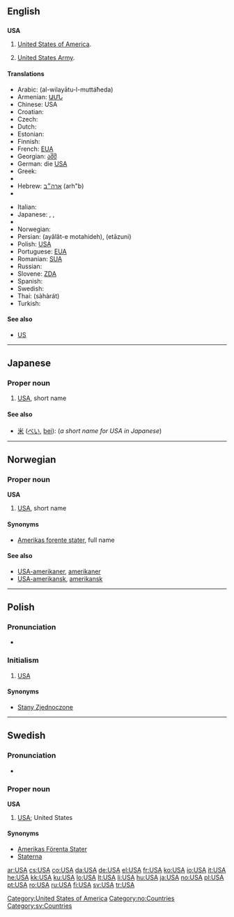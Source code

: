 {{also|usa|Usa|U.S.A.}}
==English==

==={{initialism}}===
'''USA'''

# [[United States|United States of America]].
# {{US}} [[United States Army]].

====Translations====
{{trans-top|United States of America}}
* Arabic: {{Arab|[[الولايات المتحدة]]}} (al-wilayātu-l-muttáħeda) {{f|p}}
* Armenian: [[ԱՄՆ]]
* Chinese: USA
* Croatian: {{t-|hr|SAD}}
* Czech: {{t+|cs|USA}}
* Dutch: {{t-|nl|VSA}}
* Estonian: {{t-|et|USA}}
* Finnish: {{t+|fi|USA}}
* French: [[EUA]] {{m|p}}
* Georgian: [[აშშ]]
* German: die [[USA#German|USA]] {{p}}
* Greek: {{t+|el|ΗΠΑ|f|p|tr=IPA|sc=Grek}}
* {{trreq|Gujarati}}
* Hebrew: [[ארה״ב]] (arh"b)
* {{trreq|Hindi}}
{{trans-mid}}
* Italian: {{t-|it|U.S.A.|m|p}}
* Japanese: {{t+|ja|米|tr=bei|sc=Jpan}}, {{t+|ja|アメリカ|tr=amerika|sc=Jpan}}, {{t+|ja|USA|sc=Jpan}}
* {{trreq|Korean}}
* Norwegian: {{t+|no|USA}}
* Persian: {{fa-Arab|[[ایالات متحده]]}} (ayâlât-e motahideh), {{fa-Arab|[[اتازونی]]}} (etāzuni)
* Polish: [[USA#Polish|USA]] {{p}}
* Portuguese: [[EUA]] {{m|p}}
* Romanian: [[SUA]] {{f|p}}
* Russian: {{t+|ru|США|m|p|sc=Cyrl}}
* Slovene: [[ZDA]] {{f|p}}
* Spanish: {{t-|es|EE. UU.|f|p}}
* Swedish: {{t+|sv|USA|n|s}}
* Thai: {{Thai|[[สหรัฐ]]}} (sàhàrát)
* Turkish: {{t+|tr|ABD}}
{{trans-bottom}}

====See also====
* [[US]]

[[Category:United States of America]]

----

==Japanese==

===Proper noun===
{{ja-noun|r|kata=ユー・エス・エー|hidx=ゆうえすええ}}

# [[#English|USA]], short name

====See also====
* [[米]] ([[べい]], [[bei]]): (''a short name for USA in Japanese'')

----

==Norwegian==

===Proper noun===
'''USA'''

# [[#English|USA]], short name

====Synonyms====
* [[Amerikas forente stater]], full name

====See also====
* [[USA-amerikaner]], [[amerikaner]]
* [[USA-amerikansk]], [[amerikansk]]

[[Category:no:Countries]]

----

==Polish==

===Pronunciation===
* {{IPA|/uɛsˈa/|lang=pl}}

===Initialism===
{{infl|pl|initialism|g=p}}

# [[#English|USA]]

====Synonyms====
* [[Stany Zjednoczone]]

----

==Swedish==

===Pronunciation===
* {{audio|Sv-USA.ogg|audio}}

===Proper noun===
'''USA''' {{n}}

# [[#English|USA]]; United States

====Synonyms====
* [[Amerikas Förenta Stater]]
* [[Staterna]]

[[Category:sv:Countries]]

[[ar:USA]]
[[cs:USA]]
[[co:USA]]
[[da:USA]]
[[de:USA]]
[[el:USA]]
[[fr:USA]]
[[ko:USA]]
[[io:USA]]
[[it:USA]]
[[he:USA]]
[[kk:USA]]
[[ku:USA]]
[[lo:USA]]
[[lt:USA]]
[[li:USA]]
[[hu:USA]]
[[ja:USA]]
[[no:USA]]
[[pl:USA]]
[[pt:USA]]
[[ro:USA]]
[[ru:USA]]
[[fi:USA]]
[[sv:USA]]
[[tr:USA]]